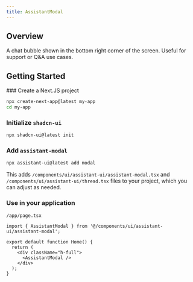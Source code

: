 ```yaml
---
title: AssistantModal
---
```



## Overview

A chat bubble shown in the bottom right corner of the screen. Useful for support or Q&A use cases.

## Getting Started
 
<Steps>
### Create a Next.JS project

```sh
npx create-next-app@latest my-app
cd my-app
```

### Initialize `shadcn-ui`

```sh
npx shadcn-ui@latest init
```

### Add `assistant-modal`

```sh
npx assistant-ui@latest add modal
```

This adds `/components/ui/assistant-ui/assistant-modal.tsx` and `/components/ui/assistant-ui/thread.tsx` files to your project, which you can adjust as needed.

### Use in your application

`/app/page.tsx`

```tsx {1, 6}
import { AssistantModal } from '@/components/ui/assistant-ui/assistant-modal';

export default function Home() {
  return (
    <div className="h-full">
      <AssistantModal />
    </div>
  );
}
```

</Steps>